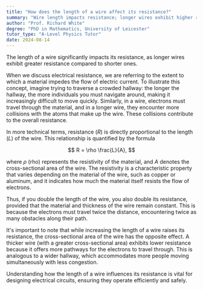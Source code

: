 ```yaml
---
title: "How does the length of a wire affect its resistance?"
summary: "Wire length impacts resistance; longer wires exhibit higher resistance compared to shorter ones."
author: "Prof. Richard White"
degree: "PhD in Mathematics, University of Leicester"
tutor_type: "A-Level Physics Tutor"
date: 2024-08-14
---
```


The length of a wire significantly impacts its resistance, as longer wires exhibit greater resistance compared to shorter ones.

When we discuss electrical resistance, we are referring to the extent to which a material impedes the flow of electric current. To illustrate this concept, imagine trying to traverse a crowded hallway: the longer the hallway, the more individuals you must navigate around, making it increasingly difficult to move quickly. Similarly, in a wire, electrons must travel through the material, and in a longer wire, they encounter more collisions with the atoms that make up the wire. These collisions contribute to the overall resistance.

In more technical terms, resistance ($R$) is directly proportional to the length ($L$) of the wire. This relationship is quantified by the formula 

$$ R = \rho \frac{L}{A}, $$ 

where $\rho$ (rho) represents the resistivity of the material, and $A$ denotes the cross-sectional area of the wire. The resistivity is a characteristic property that varies depending on the material of the wire, such as copper or aluminum, and it indicates how much the material itself resists the flow of electrons.

Thus, if you double the length of the wire, you also double its resistance, provided that the material and thickness of the wire remain constant. This is because the electrons must travel twice the distance, encountering twice as many obstacles along their path.

It's important to note that while increasing the length of a wire raises its resistance, the cross-sectional area of the wire has the opposite effect. A thicker wire (with a greater cross-sectional area) exhibits lower resistance because it offers more pathways for the electrons to travel through. This is analogous to a wider hallway, which accommodates more people moving simultaneously with less congestion.

Understanding how the length of a wire influences its resistance is vital for designing electrical circuits, ensuring they operate efficiently and safely.
    